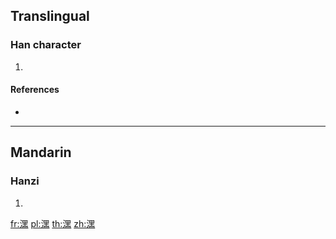 ==Translingual==

===Han character===
{{Han char|rn=85|rad=水|as=12|sn=15|four=36131|canj=EWGF}}

# {{defn|Han|sort=水12}}

====References====
* {{Han ref|kx=0651.010|dkj=18290|dj=1061.130|hdz=31742.070|uh=6F76|ud=28534|bh=E648|bd=58952}}

----

==Mandarin==

===Hanzi===
{{cmn-hanzi|pin=[[bì]] ([[bi4]]), [[hēi]] ([[hei1]])|wg=pi<sup>4</sup>, hei<sup>1</sup>}}

# {{defn|lang=cmn|sort=水12}}

[[fr:潶]]
[[pl:潶]]
[[th:潶]]
[[zh:潶]]